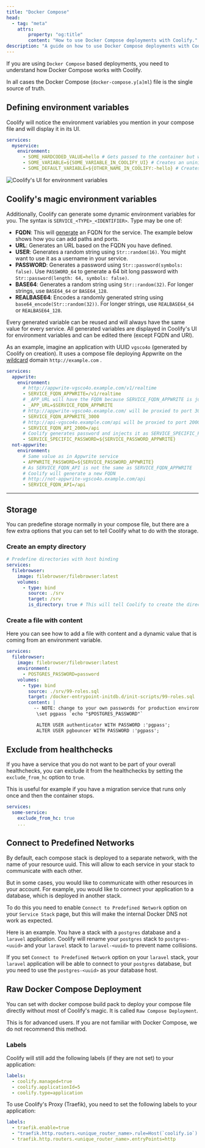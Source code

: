 ```yaml
---
title: "Docker Compose"
head:
  - tag: "meta"
    attrs:
        property: "og:title"
        content: "How to use Docker Compose deployments with Coolify."
description: "A guide on how to use Docker Compose deployments with Coolify."
---
```


If you are using `Docker Compose` based deployments, you need to understand how Docker Compose works with Coolify.

In all cases the Docker Compose (`docker-compose.y[a]ml`) file is the single source of truth.

## Defining environment variables

Coolify will notice the environment variables you mention in your compose file and will display it in its UI.

```yaml
services:
  myservice:
    environment:
      - SOME_HARDCODED_VALUE=hello # Gets passed to the container but will not be visible in Coolify's UI
      - SOME_VARIABLE=${SOME_VARIABLE_IN_COOLIFY_UI} # Creates an uninitialized environment variable editable in Coolify's UI
      - SOME_DEFAULT_VARIABLE=${OTHER_NAME_IN_COOLIFY:-hello} # Creates an environment variable of value "hello" editable in Coolify's UI
```


![Coolify's UI for environment variables](../../../../assets/images/screenshots/Docker-compose-environment-variables-UI.png)

## Coolify's magic environment variables

Additionally, Coolify can generate some dynamic environment variables for you.
The syntax is `SERVICE_<TYPE>_<IDENTIFIER>`.
Type may be one of:

- **FQDN**: This will [generate](/docs/knowledge-base/server/introduction#wildcard-domain) an FQDN for the service. The example below shows how you can add paths and ports.
- **URL**: Generates an URL based on the FQDN you have defined.
- **USER**: Generates a random string using `Str::random(16)`. You might want to use it as a username in your service.
- **PASSWORD**: Generates a password using `Str::password(symbols: false)`. Use `PASSWORD_64` to generate a 64 bit long password with `Str::password(length: 64, symbols: false)`.
- **BASE64**: Generates a random string using `Str::random(32)`. For longer strings, use `BASE64_64` or `BASE64_128`.
- **REALBASE64**: Encodes a randomly generated string using `base64_encode(Str::random(32))`. For longer strings, use `REALBASE64_64` or `REALBASE64_128`.

Every generated variable can be reused and will always have the same value for every service.
All generated variables are displayed in Coolify's UI for environment variables and can be edited there (except FQDN and URl).

As an example, imagine an application with UUID `vgsco4o` (generated by Coolify on creation).
It uses a compose file deploying Appwrite on the [wildcard](/docs/knowledge-base/server/introduction#wildcard-domain) domain `http://example.com` .

```yaml
services:
  appwrite:
    environment:
      # http://appwrite-vgsco4o.example.com/v1/realtime
      - SERVICE_FQDN_APPWRITE=/v1/realtime
      # _APP_URL will have the FQDN because SERVICE_FQDN_APPWRITE is just a simple environment variable
      - _APP_URL=$SERVICE_FQDN_APPWRITE
      # http://appwrite-vgsco4o.example.com/ will be proxied to port 3000
      - SERVICE_FQDN_APPWRITE_3000
      # http://api-vgsco4o.example.com/api will be proxied to port 2000
      - SERVICE_FQDN_API_2000=/api
      # Coolify generates password and injects it as SERVICE_SPECIFIC_PASSWORD into the container
      - SERVICE_SPECIFIC_PASSWORD=${SERVICE_PASSWORD_APPWRITE}
  not-appwrite:
    environment:
      # Same value as in Appwrite service
      - APPWRITE_PASSWORD=${SERVICE_PASSWORD_APPWRITE}
      # As SERVICE_FQDN_API is not the same as SERVICE_FQDN_APPWRITE
      # Coolify will generate a new FQDN
      # http://not-appwrite-vgsco4o.example.com/api
      - SERVICE_FQDN_API=/api
```

---

## Storage

You can predefine storage normally in your compose file, but there are a few extra options that you can set to tell Coolify what to do with the storage.

### Create an empty directory

```yaml
# Predefine directories with host binding
services:
  filebrowser:
    image: filebrowser/filebrowser:latest
    volumes:
      - type: bind
        source: ./srv
        target: /srv
        is_directory: true # This will tell Coolify to create the directory (this is not available in a normal docker-compose)
```

### Create a file with content

Here you can see how to add a file with content and a dynamic value that is coming from an environment variable.

```yaml
services:
  filebrowser:
    image: filebrowser/filebrowser:latest
    environment:
      - POSTGRES_PASSWORD=password
    volumes:
      - type: bind
        source: ./srv/99-roles.sql
        target: /docker-entrypoint-initdb.d/init-scripts/99-roles.sql
        content: |
          -- NOTE: change to your own passwords for production environments
           \set pgpass `echo "$POSTGRES_PASSWORD"`

           ALTER USER authenticator WITH PASSWORD :'pgpass';
           ALTER USER pgbouncer WITH PASSWORD :'pgpass';
```

## Exclude from healthchecks

If you have a service that you do not want to be part of your overall healthchecks, you can exclude it from the healthchecks by setting the `exclude_from_hc` option to `true`.

<Aside type="tip">
 This is useful for example if you have a migration service that runs only once and then the container stops.
</Aside>

```yaml
services:
  some-service:
    exclude_from_hc: true
    ...
```

## Connect to Predefined Networks

By default, each compose stack is deployed to a separate network, with the name of your resource uuid. This will allow to each service in your stack to communicate with each other.

But in some cases, you would like to communicate with other resources in your account. For example, you would like to connect your application to a database, which is deployed in another stack.

To do this you need to enable `Connect to Predefined Network` option on your `Service Stack` page, but this will make the internal Docker DNS not work as expected.

Here is an example. You have a stack with a `postgres` database and a `laravel` application. Coolify will rename your `postgres` stack to `postgres-<uuid>` and your `laravel` stack to `laravel-<uuid>` to prevent name collisions.

If you set `Connect to Predefined Network` option on your `laravel` stack, your `laravel` application will be able to connect to your `postgres` database, but you need to use the `postgres-<uuid>` as your database host.


## Raw Docker Compose Deployment

You can set with docker compose build pack to deploy your compose file directly without most of Coolify's magic. It is called `Raw Compose Deployment`.

<Aside type="tip">
  This is for advanced users. If you are not familiar with Docker Compose, we do
  not recommend this method.
</Aside>

### Labels

Coolify will still add the following labels (if they are not set) to your application:

```yaml
labels:
  - coolify.managed=true
  - coolify.applicationId=5
  - coolify.type=application
```

To use Coolify's Proxy (Traefik), you need to set the following labels to your application:

```yaml
labels:
  - traefik.enable=true
  - "traefik.http.routers.<unique_router_name>.rule=Host(`coolify.io`) && PathPrefix(`/`)"
  - traefik.http.routers.<unique_router_name>.entryPoints=http
```
